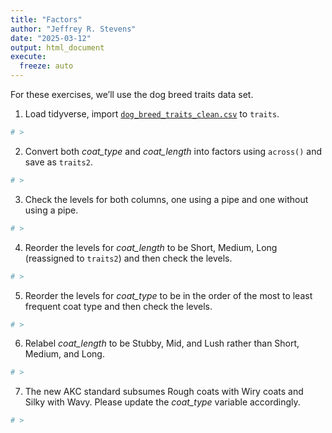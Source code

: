 ```yaml
---
title: "Factors"
author: "Jeffrey R. Stevens"
date: "2025-03-12"
output: html_document
execute:
  freeze: auto
---
```


For these exercises, we'll use the dog breed traits data set. 

1. Load tidyverse, import [`dog_breed_traits_clean.csv`](https://jeffreyrstevens.github.io/dpavir2025/data/dog_breed_traits_clean.csv) to `traits`.

```r
# >
```


2. Convert both _coat_type_ and _coat_length_ into factors using `across()` and save as `traits2`.

```r
# >
```


3. Check the levels for both columns, one using a pipe and one without using a pipe.

```r
# >
```

4. Reorder the levels for _coat_length_ to be Short, Medium, Long (reassigned to `traits2`) and then check the levels.

```r
# >
```

5. Reorder the levels for _coat_type_ to be in the order of the most to least frequent coat type and then check the levels.

```r
# >
```

6. Relabel _coat_length_ to be Stubby, Mid, and Lush rather than Short, Medium, and Long.

```r
# >
```

7. The new AKC standard subsumes Rough coats with Wiry coats and Silky with Wavy. Please update the _coat_type_ variable accordingly.

```r
# >
```

